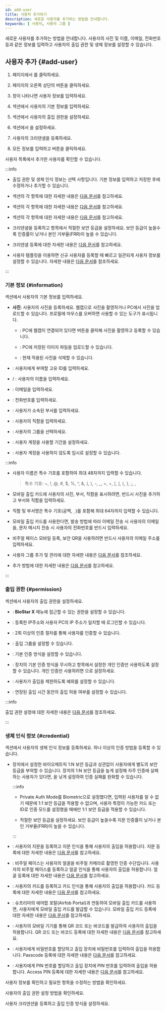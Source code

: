 ```yaml
---
id: add-user
title: 사용자 추가하기
description: 새로운 사용자를 추가하는 방법을 안내합니다.
keywords: [ 사용자, 사용자 그룹 ]
---
```


새로운 사용자를 추가하는 방법을 안내합니다. 사용자의 사진 및 이름, 이메일, 전화번호 등과 같은 정보를 입력하고 사용자의 출입 권한 및 생체 정보를 설정할 수 있습니다.

## 사용자 추가 {#add-user}

1. <Cmd sid='common.header.launcher' /> 페이지에서 <Cmd sid='common.header.user' />를 클릭하세요.

1. <Cmd sid='common.header.user' /> 페이지의 오른쪽 상단의 <Cmd sid='team.user.dialog.newUser' /> 버튼을 클릭하세요.

1. <Cmd sid='team.user.dialog.newUser' /> 창이 나타나면 사용자 정보를 입력하세요.

1. <Cmd sid='team.user.information' /> 섹션에서 사용자의 기본 정보를 입력하세요.

1. <Cmd sid='team.user.permission.title' /> 섹션에서 사용자의 출입 권한을 설정하세요.

1. <Cmd sid='team.user.credential.title' /> 섹션에서 <Cmd sid='team.user.credential.securityLevel.title' />을 설정하세요.

1. 사용자의 크리덴셜을 등록하세요.

1. 모든 정보를 입력하고 <Cmd sid='common.save' /> 버튼을 클릭하세요.

사용자 목록에서 추가한 사용자를 확인할 수 있습니다.

:::info

* 출입 권한 및 생체 인식 정보는 선택 사항입니다. 기본 정보를 입력하고 저장한 후에 수정하거나 추가할 수 있습니다.

* <Cmd sid='team.user.information' /> 섹션의 각 항목에 대한 자세한 내용은 [다음 문서](#information)를 참고하세요.

* <Cmd sid='team.user.permission.title' /> 섹션의 각 항목에 대한 자세한 내용은 [다음 문서](#permission)를 참고하세요.

* <Cmd sid='team.user.credential.title' /> 섹션의 각 항목에 대한 자세한 내용은 [다음 문서](#credential)를 참고하세요.

* 크리덴셜을 등록하고 <Cmd sid='team.user.credential.securityLevel.title' /> 항목에서 적절한 보안 등급을 설정하세요. 보안 등급이 높을수록 인증률이 낮거나 본인 거부율(FRR)이 높을 수 있습니다.

* 크리덴셜 등록에 대한 자세한 내용은 [다음 문서](enroll-credential)를 참고하세요.

* 사용자 템플릿을 이용하면 신규 사용자를 등록할 때 빠르고 일관되게 사용자 정보를 설정할 수 있습니다. 자세한 내용은 [다음 문서](user-template)를 참조하세요.

:::

### 기본 정보 {#information}

<Cmd sid='team.user.information' /> 섹션에서 사용자의 기본 정보를 입력하세요.

* **사진**: 사용자의 사진을 등록하세요. 웹캡으로 사진을 촬영하거나 PC에서 사진을 업로드할 수 있습니다. 프로필에 마우스를 오버하면 사용할 수 있는 도구가 표시됩니다.

  * <IcCamera/>: PC에 웹캡이 연결되어 있다면 버튼을 클릭해 사진을 촬영하고 등록할 수 있습니다.

  * <IcUpload/>: PC에 저장된 이미지 파일을 업로드할 수 있습니다.

  * <IcTrash/>: 현재 적용된 사진을 삭제할 수 있습니다.

* <Cmd sid='team.user.table.id' />: 사용자에게 부여할 고유 ID를 입력하세요.

* <Cmd sid='team.user.table.firstName' /> / <Cmd sid='team.user.table.lastName' />: 사용자의 이름을 입력하세요.

* <Cmd sid='team.user.table.email' />: 이메일을 입력하세요.

* <Cmd sid='team.user.table.phone' />: 전화번호를 입력하세요.

* <Cmd sid='team.user.table.department' />: 사용자가 소속된 부서를 입력하세요.

* <Cmd sid='team.user.table.title' />: 사용자의 직함을 입력하세요.

* <Cmd sid='team.user.table.group' />: 사용자의 그룹을 선택하세요.

* <Cmd sid='team.user.table.period' />: 사용자 계정을 사용할 기간을 설정하세요.

* <Cmd sid='team.user.table.status' />: 사용자 계정을 사용하지 않도록 임시로 설정할 수 있습니다.

:::info

* 사용자 이름은 특수 기호를 포함하여 최대 48자까지 입력할 수 있습니다.

  > 특수 기호: \~, !, @, \#, \$, \%, \^, &, (, ), \-, \_, =, +, \[, \], \{, \}, ;, ,

* 모바일 출입 카드에 사용자의 사진, 부서, 직함을 표시하려면, 반드시 사진을 추가하고 부서와 직함을 입력하세요.

* 직함 및 부서명은 특수 기호(공백, `_`)를 포함해 최대 64자까지 입력할 수 있습니다.

* 모바일 출입 카드를 사용한다면, 발송 방법에 따라 이메일 전송 시 사용자의 이메일을, 문자 메시지 전송 시 사용자의 전화번호를 반드시 입력하세요.

* 비주얼 페이스 모바일 등록, 보안 QR을 사용하려면 반드시 사용자의 이메일 주소를 입력하세요.

* 사용자 그룹 추가 및 관리에 대한 자세한 내용은 [다음 문서](#)를 참조하세요.

* <Cmd sid='customField' /> 추가 방법에 대한 자세한 내용은 [다음 문서](#)를 참고하세요.

:::

### 출입 권한 {#permission}

<Cmd sid='team.user.permission.title' /> 섹션에서 사용자의 출입 권한을 설정하세요.

* <Cmd sid='team.user.permission.operatorLevel' />: **BioStar X** 메뉴에 접근할 수 있는 권한을 설정할 수 있습니다.

* <Cmd sid='team.user.permission.userIp' />: 등록한 IP주소와 사용자 PC의 IP 주소가 일치할 때 로그인할 수 있습니다.

* <Cmd sid='team.user.permission.multiFactorAuth' />: 2회 이상의 인증 절차를 통해 사용자를 인증할 수 있습니다.

* <Cmd sid='team.user.permission.accessGroup' />: 출입 그룹을 설정할 수 있습니다.

* <Cmd sid='team.user.permission.privateAuthMode' />: 기본 인증 방식을 설정할 수 있습니다.

* <Cmd sid='team.user.permission.excludeDeviceAuthMode' />: 장치의 기본 인증 방식을 무시하고 <Cmd sid='team.user.permission.privateAuthMode' /> 항목에서 설정한 개인 인증만 사용하도록 설정할 수 있습니다. 개인 인증만 사용하려면 <Cmd sid='common.notUse' />으로 설정하세요.

* <Cmd sid='team.user.permission.accessException' />: 사용자가 출입을 제한하도록 예외를 설정할 수 있습니다.

* <Cmd sid='team.user.permission.extendedDoorOpenTime' />: 연장된 출입 시간 동안의 출입 허용 여부를 설정할 수 있습니다.

:::info

출입 권한 설정에 대한 자세한 내용은 [다음 문서](set-permission)를 참조하세요.

:::

### 생체 인식 정보 {#credential}

<Cmd sid='team.user.credential.title' /> 섹션에서 사용자의 생체 인식 정보를 등록하세요. 하나 이상의 인증 방법을 등록할 수 있습니다.

* <Cmd sid='team.user.credential.securityLevel.title' />

  장치에서 설정한 바이오메트릭 1:N 보안 등급과 상관없이 사용자에게 별도의 보안 등급을 부여할 수 있습니다. 장치의 1:N 보안 등급을 높게 설정해 자주 인증에 실패하는 사용자가 있다면, <Cmd sid='team.user.credential.securityLevel.title' />을 낮게 설정하여 인증 실패를 완화할 수 있습니다.

  :::info

  * Private Auth Mode를 Biometric으로 설정했다면, 입력된 사용자를 알 수 없기 때문에 1:1 보안 등급을 적용할 수 없으며, 사용자 특정이 가능한 카드 또는 ID로 인증 모드를 설정했을 때에만 1:1 보안 등급을 적용할 수 있습니다.
  
  * 적절한 보안 등급을 설정하세요. 보안 등급이 높을수록 지문 인증률이 낮거나 본인 거부율(FRR)이 높을 수 있습니다.

  :::

* <Cmd sid='team.user.credential.fingerprint.title' />: 사용자의 지문을 등록하고 지문 인식을 통해 사용자의 출입을 허용합니다. 지문 등록에 대한 자세한 내용은 [다음 문서](enroll-credential#enroll-fingerprint)를 참고하세요.

* <Cmd sid='team.user.credential.visualFace.title' />: 비주얼 페이스는 사용자의 얼굴을 비주얼 카메라로 촬영한 인증 수단입니다. 사용자의 비주얼 페이스를 등록하고 얼굴 인식을 통해 사용자의 출입을 허용합니다. 얼굴 등록에 대한 자세한 내용은 [다음 문서](enroll-credential#enroll-face)를 참고하세요.

* <Cmd sid='team.user.credential.card.title' />: 사용자의 카드를 등록하고 카드 인식을 통해 사용자의 출입을 허용합니다. 카드 등록에 대한 자세한 내용은 [다음 문서](enroll-credential#enroll-card)를 참고하세요.

* <Cmd sid='team.user.credential.mobile.title' />: 슈프리마의 에어팝 포탈(Airfob Portal)과 연동하여 모바일 출입 카드를 사용하면, 사용자에게 모바일 출입 카드를 발급할 수 있습니다. 모바일 출입 카드 등록에 대한 자세한 내용은 [다음 문서](enroll-credential#enroll-mobile)를 참고하세요.

* <Cmd sid='team.user.credential.qrBarcode.title' />: 사용자의 모바일 기기를 통해 QR 코드 또는 바코드를 발급하여 사용자의 출입을 허용합니다. QR 코드 또는 바코드 등록에 대한 자세한 내용은 [다음 문서](enroll-credential#enroll-qrbarcode)를 참고하세요.

* <Cmd sid='team.user.credential.passcode.title' />: 사용자에게 비밀번호를 할당하고 출입 장치에 비밀번호를 입력하여 출입을 허용합니다. Passcode 등록에 대한 자세한 내용은 [다음 문서](enroll-credential#enroll-passcode)를 참고하세요.

* <Cmd sid='team.user.credential.accessPin.title' />: 사용자에게 PIN 번호를 할당하고 출입 장치에 PIN 번호를 입력하여 출입을 허용합니다. Access PIN 등록에 대한 자세한 내용은 [다음 문서](enroll-credential#enroll-accesspin)를 참고하세요.

<NextStep>
<NextItem to='edit-user'>

사용자 정보를 확인하고 필요한 항목을 수정하는 방법을 확인하세요.

</NextItem>
<NextItem to='set-permission'>

사용자의 출입 권한 설정 방법을 확인하세요.

</NextItem>
<NextItem to='enroll-credential'>

사용자 크리덴션을 등록하고 출입 인증 방식을 설정하세요.

</NextItem>
</NextStep>